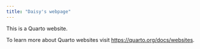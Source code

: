 ```yaml
---
title: "Daisy's webpage"
---
```


This is a Quarto website.

To learn more about Quarto websites visit <https://quarto.org/docs/websites>.
